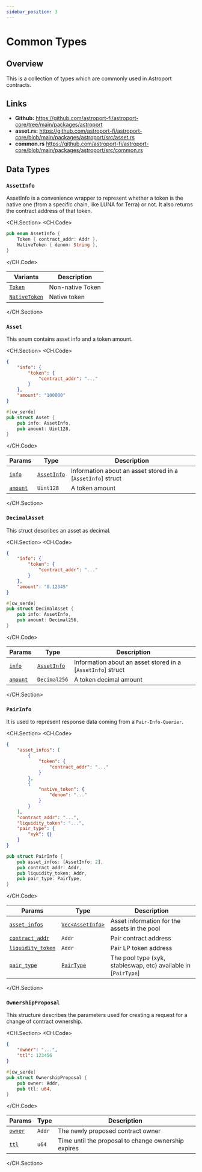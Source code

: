 ```yaml
---
sidebar_position: 3
---
```


# Common Types

## Overview

This is a collection of types which are commonly used in Astroport contracts.

## Links 

- **Github:** https://github.com/astroport-fi/astroport-core/tree/main/packages/astroport
- **asset.rs:** https://github.com/astroport-fi/astroport-core/blob/main/packages/astroport/src/asset.rs
- **common.rs** https://github.com/astroport-fi/astroport-core/blob/main/packages/astroport/src/common.rs

## Data Types


### `AssetInfo`

AssetInfo is a convenience wrapper to represent whether a token is the native one (from a specific chain, like LUNA for Terra) or not. It also returns the contract address of that token.

<CH.Section>
<CH.Code>

```rust asset.rs
pub enum AssetInfo {
    Token { contract_addr: Addr },
    NativeToken { denom: String },
}
```

</CH.Code>

| **Variants**      | **Description** |
| ----------- | ----------- |
| [`Token`](focus://asset.rs#2)    | Non-native Token        |
| [`NativeToken`](focus://asset.rs#3)      | Native token       |

</CH.Section>

### `Asset`

This enum contains asset info and a token amount.

<CH.Section>
<CH.Code>


```json json 
{
    "info": {
        "token": {
            "contract_addr": "..."
        }
    }, 
    "amount": "100000"
}
```

```rust asset.rs
#[cw_serde]
pub struct Asset {
    pub info: AssetInfo,
    pub amount: Uint128,
}
```

</CH.Code>

| **Params**      | **Type** | **Description** |
| ----------- | ----------- | ----------- |
| [`info`](focus://json#2:6)   | [`AssetInfo`](#assetinfo)        | Information about an asset stored in a [`AssetInfo`] struct      |
| [`amount`](focus://json#7)   | `Uint128`        | A token amount     |


</CH.Section>

### `DecimalAsset`

This struct describes an asset as decimal.

<CH.Section>
<CH.Code>

```json json
{
    "info": {
        "token": {
            "contract_addr": "..."
        }
    }, 
    "amount": "0.12345"
}
```

```rust asset.rs
#[cw_serde]
pub struct DecimalAsset {
    pub info: AssetInfo,
    pub amount: Decimal256,
}
```

</CH.Code>

| **Params**      | **Type** | **Description** |
| ----------- | ----------- | ----------- |
| [`info`](focus://json#2:6)   | [`AssetInfo`](#assetinfo)        | Information about an asset stored in a [`AssetInfo`] struct      |
| [`amount`](focus://json#7)   | `Decimal256`        | A token decimal amount     |

</CH.Section>

### `PairInfo`

It is used to represent response data coming from a `Pair-Info-Querier`.

<CH.Section>
<CH.Code>

```json json
{
    "asset_infos": [
        {
            "token": {
                "contract_addr": "..."
            }
        }, 
        {
            "native_token": {
                "denom": "..."
            }
        }
    ], 
    "contract_addr": "...", 
    "liquidity_token": "...", 
    "pair_type": {
        "xyk": {}
    }
}
```

```rust asset.rs
pub struct PairInfo {
    pub asset_infos: [AssetInfo; 2],
    pub contract_addr: Addr,
    pub liquidity_token: Addr,
    pub pair_type: PairType,
}
```

</CH.Code>

| **Params**      | **Type** | **Description** |
| ----------- | ----------- | ----------- |
| [`asset_infos`](focus://json#2:13)   | [`Vec<AssetInfo>`](#assetinfo)        | Asset information for the assets in the pool        |
| [`contract_addr`](focus://json#14)      | `Addr`       | Pair contract address       |
| [`liquidity_token`](focus://json#15)   | `Addr`        | Pair LP token address        |
| [`pair_type`](focus://json#16:18)   | [`PairType`](./factory#pairtype)        | The pool type (xyk, stableswap, etc) available in [`PairType`]      |

</CH.Section>


### `OwnershipProposal`

This structure describes the parameters used for creating a request for a change of contract ownership.

<CH.Section>
<CH.Code>

```json json
{
    "owner": "...", 
    "ttl": 123456
}
```

```rust common.rs
#[cw_serde]
pub struct OwnershipProposal {
    pub owner: Addr,
    pub ttl: u64,
}
```

</CH.Code>

| **Params**      | **Type** | **Description** |
| ----------- | ----------- | ----------- |
| [`owner`](focus://json#2)   | `Addr`        | The newly proposed contract owner        |
| [`ttl`](focus://json#3)   | `u64`        | Time until the proposal to change ownership expires      |

</CH.Section>